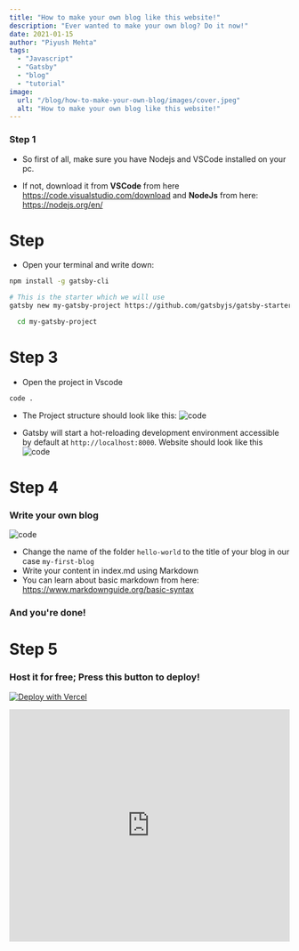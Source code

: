 ```yaml
---
title: "How to make your own blog like this website!"
description: "Ever wanted to make your own blog? Do it now!"
date: 2021-01-15
author: "Piyush Mehta"
tags:
  - "Javascript"
  - "Gatsby"
  - "blog"
  - "tutorial"
image:
  url: "/blog/how-to-make-your-own-blog/images/cover.jpeg"
  alt: "How to make your own blog like this website!"
---
```




### Step 1
- So first of all, make sure you have Nodejs and VSCode installed on your pc. 

- If not, download it from __VSCode__ from here https://code.visualstudio.com/download and __NodeJs__ from here: https://nodejs.org/en/

# Step 

- Open your terminal and write down: 
```bash
npm install -g gatsby-cli
```

```bash
# This is the starter which we will use
gatsby new my-gatsby-project https://github.com/gatsbyjs/gatsby-starter-blog
```

```bash
  cd my-gatsby-project
```

# Step 3

- Open the project in Vscode
```bash
code . 
```

- The Project structure should look like this:
![code](/blog/how-to-make-your-own-blog/images/img1.png)


- Gatsby will start a hot-reloading development environment accessible by default at `http://localhost:8000`.
Website should look like this
![code](/blog/how-to-make-your-own-blog/images/img2.png)

# Step 4 
### Write your own blog
![code](/blog/how-to-make-your-own-blog/images/img3.png)

- Change the name of the folder `hello-world` to the title of your blog in our case `my-first-blog`
- Write your content in index.md using Markdown
- You can learn about basic markdown from here: https://www.markdownguide.org/basic-syntax

### And you're done!

# Step 5
### Host it for free; Press this button to deploy!

[![Deploy with Vercel](https://vercel.com/button)](https://vercel.com/new/git/external?repository-url=https%3A%2F%2Fgithub.com%2Fvercel%2Fnext.js%2Ftree%2Fcanary%2Fexamples%2Fhello-world)

<div style="width:100%;height:0;padding-bottom:83%;position:relative;"><iframe src="https://giphy.com/embed/NKA63NRZZQ52Nvjzvs" width="100%" height="100%" style="position:absolute" frameBorder="0" class="giphy-embed" allowFullScreen></iframe></div>

